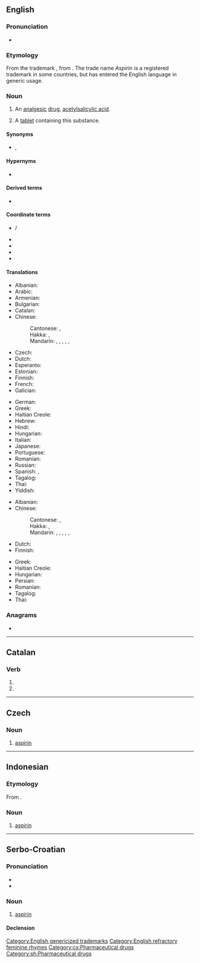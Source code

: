 {{also|Aspirin}}
==English==
{{wikipedia}}

===Pronunciation===
* {{IPA|/ˈæspɹɪn/|/ˈæspɪɹɪn/|lang=en}}

===Etymology===
From the {{etyl|de|en}} trademark {{m|de|Aspirin}}, from {{m|de|Acetylirte Spirsäure||acetylated [[spiraeic acid]]}}. The trade name ''Aspirin'' is a registered trademark in some countries, but has entered the English language in generic usage.

===Noun===
{{en-noun|~}}

# {{lb|en|uncountable|pharmaceutical drug}} An [[analgesic]] [[drug]], [[acetylsalicylic acid]].
# {{lb|en|countable}} A [[tablet]] containing this substance.

====Synonyms====
* {{sense|drug}} {{l|en|acetylsalicylic acid}}, {{l|en|ASA}}

====Hypernyms====
* {{sense|drug}} {{l|en|NSAID}}

====Derived terms====
* {{l|en|aspirinate}}

====Coordinate terms====
{{sense|drug}}
* {{l|en|Tylenol}} / {{l|en|tylenol}}
* {{l|en|paracetamol}}
* {{l|en|acetaminophen}}
* {{l|en|ibuprofen}}
* {{l|en|codeine}}

====Translations====
{{trans-top|analgesic drug}}
* Albanian: {{t+|sq|aspirinë}}
* Arabic: {{t+|ar|أَسْبِرِين|m}}
* Armenian: {{t|hy|ասպիրին}}
* Bulgarian: {{t|bg|аспири́н|m}}
* Catalan: {{t|ca|aspirina|f}}
* Chinese:
*: Cantonese: {{t|yue|阿士匹靈|sc=Hani}}, {{t|yue|阿士匹灵|tr=aa3 si6 pat1 ling4|sc=Hani}}
*: Hakka: {{t|hak|阿斯匹靈|sc=Hani}}, {{t|hak|阿斯匹灵|tr=à-sṳ-phi-lín|sc=Hani}}
*: Mandarin: {{t+|cmn|阿斯匹靈|sc=Hani}}, {{t+|cmn|阿斯匹灵|tr=āsīpīlíng, āsīpǐlíng|sc=Hani}}, {{t+|cmn|阿司匹靈|sc=Hani}}, {{t+|cmn|阿司匹灵|tr=āsīpīlíng, āsīpǐlíng|sc=Hani}}, {{t+|cmn|阿司匹林|tr=āsīpǐlín, āsīpīlín|sc=Hani}}, {{t+|cmn|阿斯匹林|tr=āsīpīlín, āsīpǐlín|sc=Hani}}
* Czech: {{t|cs|aspirin|m}}
* Dutch: {{t+|nl|aspirine}}
* Esperanto: {{t|eo|aspirino}}
* Estonian: {{t|et|aspiriin}}
* Finnish: {{t+|fi|aspiriini}}
* French: {{t+|fr|aspirine|f}}
* Galician: {{t+|gl|aspirina|f}}
{{trans-mid}}
* German: {{t+|de|Aspirin|n}}
* Greek: {{t+|el|ασπιρίνη|f}}
* Haitian Creole: {{t|ht|aspirin}}
* Hebrew: {{t|he|אַסְפִּירִין|m|tr=aspirín}}
* Hindi: {{t|hi|एस्पिरिन|m|sc=Deva}}
* Hungarian: {{t+|hu|aszpirin}}
* Italian: {{t+|it|aspirina|f}}
* Japanese: {{t|ja|アスピリン|tr=asupirin}}
* Portuguese: {{t+|pt|aspirina|f}}
* Romanian: {{t+|ro|aspirină|f}}
* Russian: {{t+|ru|аспири́н|m}}
* Spanish: {{t+|es|aspirina|f}}, {{t|es|aspirinar|f}}
* Tagalog: {{t|tl|aspirina}}
* Thai: {{t|th|แอสไพริน}}
* Yiddish: {{t|yi|אַספּירין|f}}
{{trans-bottom}}

{{trans-top|tablet containing acetylsalicylic acid}}
* Albanian: {{t+|sq|aspirinë}}
* Chinese:
*: Cantonese: {{t|yue|阿士匹靈|sc=Hani}}, {{t|yue|阿士匹灵|tr=aa3 si6 pat1 ling4|sc=Hani}}
*: Hakka: {{t|hak|阿斯匹靈|sc=Hani}}, {{t|hak|阿斯匹灵|tr=à-sṳ-phi-lín|sc=Hani}}
*: Mandarin: {{t+|cmn|阿斯匹靈|sc=Hani}}, {{t+|cmn|阿斯匹灵|tr=āsīpīlíng, āsīpǐlíng|sc=Hani}}, {{t+|cmn|阿司匹靈|sc=Hani}}, {{t+|cmn|阿司匹灵|tr=āsīpīlíng, āsīpǐlíng|sc=Hani}}, {{t+|cmn|阿司匹林|tr=āsīpǐlín, āsīpīlín|sc=Hani}}, {{t+|cmn|阿斯匹林|tr=āsīpīlín, āsīpǐlín|sc=Hani}}
* Dutch: {{t+|nl|aspirientje|n}}
* Finnish: {{t+|fi|aspiriini}}
{{trans-mid}}
* Greek: {{t+|el|ασπιρίνη|f}}
* Haitian Creole: {{t|ht|aspirin}}
* Hungarian: {{t+|hu|aszpirin}}
* Persian: {{t+|fa|آسپرین|sc=fa-Arab}}
* Romanian: {{t+|ro|aspirină}}
* Tagalog: {{t|tl|aspirina}}
* Thai: {{t|th|แอสไพริน}}
{{trans-bottom}}

===Anagrams===
* {{anagrams|en|Piranis|in pairs}}

[[Category:English genericized trademarks]]
[[Category:English refractory feminine rhymes]]

----

==Catalan==

===Verb===
{{head|ca|verb form}}

# {{ca-verb form of|p=3|n=pl|t=pres|m=sub|aspirar}}
# {{ca-verb form of|p=3|n=pl|m=impr|aspirar}}

----

==Czech==

===Noun===
{{cs-noun|g=m}}

# [[#English|aspirin]]

[[Category:cs:Pharmaceutical drugs]]

----

==Indonesian==

===Etymology===
From {{etyl|nl|id}} {{m|nl|aspirine}}.

===Noun===
{{id-noun}}

# [[#English|aspirin]]

----

==Serbo-Croatian==

===Pronunciation===
* {{IPA|/aspǐriːn/|lang=sh}}
* {{hyphenation|a|spi|rin|lang=sh}}

===Noun===
{{sh-noun|g=m|head=aspìrīn}}

# [[#English|aspirin]]

====Declension====
{{sh-decl-noun-unc|aspìrīn
|aspirína
|aspirinu
|aspirin
|aspirine
|aspirinu
|aspirinom
}}

[[Category:sh:Pharmaceutical drugs]]